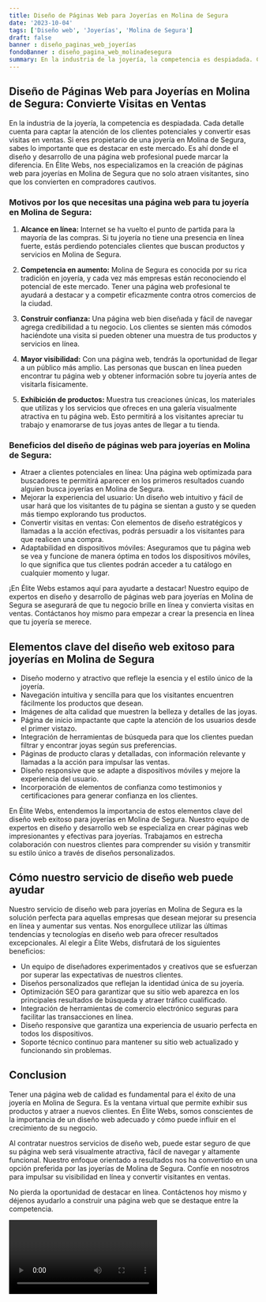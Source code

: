 ```yaml
---
title: Diseño de Páginas Web para Joyerías en Molina de Segura
date: '2023-10-04'
tags: ['Diseño web', 'Joyerías', 'Molina de Segura']
draft: false
banner : diseño_paginas_web_joyerías
fondoBanner : diseño_pagina_web_molinadesegura
summary: En la industria de la joyería, la competencia es despiadada. Cada detalle cuenta para captar la atención de los clientes potenciales y convertir esas visitas en ventas. Si eres propietario de una joyería en Molina de Segura, sabes lo importante que es destacar en este mercado. Es ahí donde el diseño y desarrollo de una página web profesional puede marcar la diferencia. En Élite Webs, nos especializamos en la creación de páginas web para joyerías en Molina de Segura que no solo atraen visitantes, sino que los convierten en compradores cautivos.
---
```


## Diseño de Páginas Web para Joyerías en Molina de Segura: Convierte Visitas en Ventas

En la industria de la joyería, la competencia es despiadada. Cada detalle cuenta para captar la atención de los clientes potenciales y convertir esas visitas en ventas. Si eres propietario de una joyería en Molina de Segura, sabes lo importante que es destacar en este mercado. Es ahí donde el diseño y desarrollo de una página web profesional puede marcar la diferencia. En Élite Webs, nos especializamos en la creación de páginas web para joyerías en Molina de Segura que no solo atraen visitantes, sino que los convierten en compradores cautivos.

### Motivos por los que necesitas una página web para tu joyería en Molina de Segura:

1. **Alcance en línea:** Internet se ha vuelto el punto de partida para la mayoría de las compras. Si tu joyería no tiene una presencia en línea fuerte, estás perdiendo potenciales clientes que buscan productos y servicios en Molina de Segura.

2. **Competencia en aumento:** Molina de Segura es conocida por su rica tradición en joyería, y cada vez más empresas están reconociendo el potencial de este mercado. Tener una página web profesional te ayudará a destacar y a competir eficazmente contra otros comercios de la ciudad.

3. **Construir confianza:** Una página web bien diseñada y fácil de navegar agrega credibilidad a tu negocio. Los clientes se sienten más cómodos haciéndote una visita si pueden obtener una muestra de tus productos y servicios en línea.

4. **Mayor visibilidad:** Con una página web, tendrás la oportunidad de llegar a un público más amplio. Las personas que buscan en línea pueden encontrar tu página web y obtener información sobre tu joyería antes de visitarla físicamente.

5. **Exhibición de productos:** Muestra tus creaciones únicas, los materiales que utilizas y los servicios que ofreces en una galería visualmente atractiva en tu página web. Esto permitirá a los visitantes apreciar tu trabajo y enamorarse de tus joyas antes de llegar a tu tienda.

### Beneficios del diseño de páginas web para joyerías en Molina de Segura:

- Atraer a clientes potenciales en línea: Una página web optimizada para buscadores te permitirá aparecer en los primeros resultados cuando alguien busca joyerías en Molina de Segura.
- Mejorar la experiencia del usuario: Un diseño web intuitivo y fácil de usar hará que los visitantes de tu página se sientan a gusto y se queden más tiempo explorando tus productos.
- Convertir visitas en ventas: Con elementos de diseño estratégicos y llamadas a la acción efectivas, podrás persuadir a los visitantes para que realicen una compra.
- Adaptabilidad en dispositivos móviles: Aseguramos que tu página web se vea y funcione de manera óptima en todos los dispositivos móviles, lo que significa que tus clientes podrán acceder a tu catálogo en cualquier momento y lugar.

¡En Élite Webs estamos aquí para ayudarte a destacar! Nuestro equipo de expertos en diseño y desarrollo de páginas web para joyerías en Molina de Segura se asegurará de que tu negocio brille en línea y convierta visitas en ventas. Contáctanos hoy mismo para empezar a crear la presencia en línea que tu joyería se merece.

<GifSeo />

<Cta />

## Elementos clave del diseño web exitoso para joyerías en Molina de Segura 

- Diseño moderno y atractivo que refleje la esencia y el estilo único de la joyería.
- Navegación intuitiva y sencilla para que los visitantes encuentren fácilmente los productos que desean.
- Imágenes de alta calidad que muestren la belleza y detalles de las joyas.
- Página de inicio impactante que capte la atención de los usuarios desde el primer vistazo.
- Integración de herramientas de búsqueda para que los clientes puedan filtrar y encontrar joyas según sus preferencias.
- Páginas de producto claras y detalladas, con información relevante y llamadas a la acción para impulsar las ventas.
- Diseño responsive que se adapte a dispositivos móviles y mejore la experiencia del usuario.
- Incorporación de elementos de confianza como testimonios y certificaciones para generar confianza en los clientes.

En Élite Webs, entendemos la importancia de estos elementos clave del diseño web exitoso para joyerías en Molina de Segura. Nuestro equipo de expertos en diseño y desarrollo web se especializa en crear páginas web impresionantes y efectivas para joyerías. Trabajamos en estrecha colaboración con nuestros clientes para comprender su visión y transmitir su estilo único a través de diseños personalizados.

## Cómo nuestro servicio de diseño web puede ayudar

Nuestro servicio de diseño web para joyerías en Molina de Segura es la solución perfecta para aquellas empresas que desean mejorar su presencia en línea y aumentar sus ventas. Nos enorgullece utilizar las últimas tendencias y tecnologías en diseño web para ofrecer resultados excepcionales. Al elegir a Élite Webs, disfrutará de los siguientes beneficios:

- Un equipo de diseñadores experimentados y creativos que se esfuerzan por superar las expectativas de nuestros clientes.
- Diseños personalizados que reflejan la identidad única de su joyería.
- Optimización SEO para garantizar que su sitio web aparezca en los principales resultados de búsqueda y atraer tráfico cualificado.
- Integración de herramientas de comercio electrónico seguras para facilitar las transacciones en línea.
- Diseño responsive que garantiza una experiencia de usuario perfecta en todos los dispositivos.
- Soporte técnico continuo para mantener su sitio web actualizado y funcionando sin problemas.

## Conclusion

Tener una página web de calidad es fundamental para el éxito de una joyería en Molina de Segura. Es la ventana virtual que permite exhibir sus productos y atraer a nuevos clientes. En Élite Webs, somos conscientes de la importancia de un diseño web adecuado y cómo puede influir en el crecimiento de su negocio.

Al contratar nuestros servicios de diseño web, puede estar seguro de que su página web será visualmente atractiva, fácil de navegar y altamente funcional. Nuestro enfoque orientado a resultados nos ha convertido en una opción preferida por las joyerías de Molina de Segura. Confíe en nosotros para impulsar su visibilidad en línea y convertir visitantes en ventas.

No pierda la oportunidad de destacar en línea. Contáctenos hoy mismo y déjenos ayudarlo a construir una página web que se destaque entre la competencia.

<Video />

<CtaBot job='Joyerías' city='Molina de Segura'/>

<Gmaps query='Molina de Segura+españa+maps' />